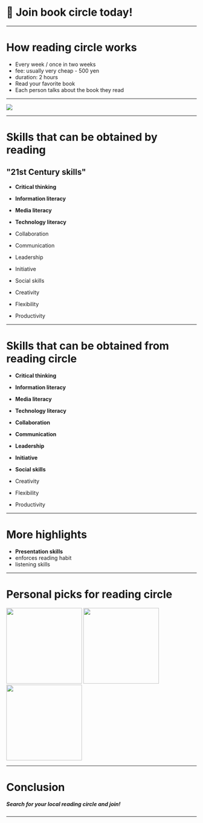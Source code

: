 # 📘 Join book circle today!

<!-- note
* do you like reading?
* do you read books lately?
* if you do, book circle is a perfect place
* if you don't, book circle is also a perfect place
* I'll explain why today
-->

---
# How reading circle works

* Every week / once in two weeks
* fee: usually very cheap - 500 yen
* duration: 2 hours
* Read your favorite book
* Each person talks about the book they read

<!-- note
* I want to read book at home alone, why would I join the circle
* you gain a lot more by listening and sharing your favorite books
-->

---


<div>
  <img src="https://www.read4action.com/images/event/img_5730_1.jpg?aa=aa" />
</div>

---

# Skills that can be obtained by reading

## "21st Century skills"
* **Critical thinking**
* **Information literacy**
* **Media literacy**
* **Technology literacy**

* Collaboration
* Communication
* Leadership
* Initiative
* Social skills
* Creativity
* Flexibility
* Productivity

<!-- note
* here are the list of skills that today’s students need to succeed in their careers during the Information Age. 21st Century skills are 12 abilities
-->

---
# Skills that can be obtained from reading circle

* **Critical thinking**
* **Information literacy**
* **Media literacy**
* **Technology literacy**

* **Collaboration**
* **Communication**
* **Leadership**
* **Initiative**
* **Social skills**
* Creativity
* Flexibility
* Productivity

---
# More highlights
* **Presentation skills**
* enforces reading habit
* listening skills

---
<div>
  <h1>Personal picks for reading circle</h1>
  <div class="books">
    <img src="https://images-na.ssl-images-amazon.com/images/I/81dDwAzxtrL.jpg?aa=aa" width="200" height="auto" />
    <img src="https://images-na.ssl-images-amazon.com/images/I/41N07hQclmL._SX353_BO1,204,203,200_.jpg?aa=aa" width="200" height="auto" />
    <img src="https://i.gr-assets.com/images/S/compressed.photo.goodreads.com/books/1534443108l/39103336._SY475_.jpg?aa=aa" width="200" height="auto" />
  </div>
</div>

---

# Conclusion
##### Search for your local reading circle and join!
---
